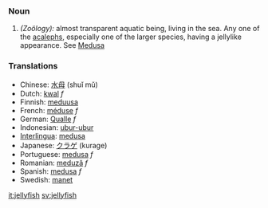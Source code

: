 ===Noun===

#''(Zoölogy):'' almost transparent aquatic being, living in the sea.  Any one of the [[acaleph]]s, especially one of the larger species, having a jellylike appearance. See [[Medusa]]

===Translations===
*Chinese: [[水母]] (shuǐ mǔ)
*Dutch: [[kwal]] ''f''
*Finnish: [[meduusa]]
*French: [[méduse]] ''f''
*German: [[Qualle]] ''f''
*Indonesian: [[ubur-ubur]]
*[[Interlingua]]: [[medusa]]
*Japanese: [[クラゲ]] (kurage)
*Portuguese: [[medusa]] ''f''
*Romanian: [[meduză]] ''f''
*Spanish: [[medusa]] ''f''
*Swedish: [[manet]]

[[it:jellyfish]]
[[sv:jellyfish]]